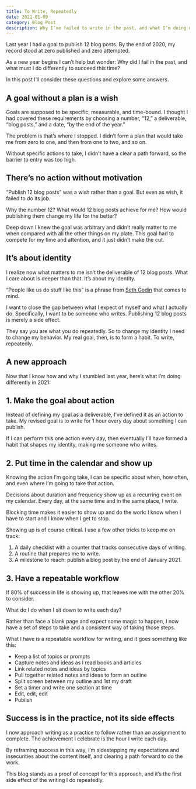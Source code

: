 ```yaml
---
title: To Write, Repeatedly
date: 2021-01-09
category: Blog Post
description: Why I’ve failed to write in the past, and what I’m doing differently now
---
```


Last year I had a goal to publish 12 blog posts. By the end of 2020, my record stood at zero published and zero attempted.

As a new year begins I can’t help but wonder: Why did I fail in the past, and what must I do differently to succeed this time? 

In this post I’ll consider these questions and explore some answers.

## A goal without a plan is a wish
Goals are supposed to be specific, measurable, and time-bound. I thought I had covered these requirements by choosing a number, “12,” a deliverable, “blog posts,” and a date, “by the end of the year.”

The problem is that’s where I stopped. I didn’t form a plan that would take me from zero to one, and then from one to two, and so on. 

Without specific actions to take, I didn’t have a clear a path forward, so the barrier to entry was too high. 
 
## There’s no action without motivation 
“Publish 12 blog posts” was a wish rather than a goal. But even as wish, it failed to do its job.

Why the number 12? What would 12 blog posts achieve for me? How would publishing them change my life for the better? 
 
Deep down I knew the goal was arbitrary and didn’t really matter to me when compared with all the other things on my plate. This goal had to compete for my time and attention, and it just didn’t make the cut. 

## It’s about identity
I realize now what matters to me isn’t the deliverable of 12 blog posts. What I care about is deeper than that. It’s about my identity. 

“People like us do stuff like this” is a phrase from [Seth Godin](https://seths.blog/2013/07/people-like-us-do-stuff-like-this/) that comes to mind. 

I want to close the gap between what I expect of myself and what I actually do. Specifically, I want to be someone who writes. Publishing 12 blog posts is merely a side effect. 

They say you are what you do repeatedly. So to change my identity I need to change my behavior. My real goal, then, is to form a habit. To write, repeatedly. 

## A new approach
Now that I know how and why I stumbled last year, here’s what I’m doing differently in 2021:

## 1. Make the goal about action
Instead of defining my goal as a deliverable, I’ve defined it as an action to take. My revised goal is to write for 1 hour every day about something I can publish. 

If I can perform this one action every day, then eventually I’ll have formed a habit that shapes my identity, making me someone who writes. 

## 2. Put time in the calendar and show up
Knowing the action I’m going take, I can be specific about when, how often, and even where I’m going to take that action. 

Decisions about duration and frequency show up as a recurring event on my calendar. Every day, at the same time and in the same place, I write. 

Blocking time makes it easier to show up and do the work: I know when I have to start and I know when I get to stop. 

Showing up is of course critical. I use a few other tricks to keep me on track:

1. A daily checklist with a counter that tracks consecutive days of writing. 
2. A routine that prepares me to write. 
3. A milestone to reach: publish a blog post by the end of January 2021. 

## 3. Have a repeatable workflow
If 80% of success in life is showing up, that leaves me with the other 20% to consider. 

What do I do when I sit down to write each day? 

Rather than face a blank page and expect some magic to happen, I now have a set of steps to take and a consistent way of taking those steps. 

What I have is a repeatable workflow for writing, and it goes something like this:
- Keep a list of topics or prompts
- Capture notes and ideas as I read books and articles
- Link related notes and ideas by topics
- Pull together related notes and ideas to form an outline
- Split screen between my outline and 1st my draft
- Set a timer and write one section at time
- Edit, edit, edit
- Publish

## Success is in the practice, not its side effects  
I now approach writing as a practice to follow rather than an assignment to complete. The achievement I celebrate is the hour I write each day.

By reframing success in this way, I’m sidestepping my expectations and insecurities about the content itself, and clearing a path forward to do the work. 

This blog stands as a proof of concept for this approach, and it’s the first side effect of the writing I do repeatedly. 
